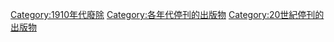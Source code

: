 [[Category:1910年代廢除|Category:1910年代廢除]]
[[Category:各年代停刊的出版物|Category:各年代停刊的出版物]]
[[Category:20世紀停刊的出版物|Category:20世紀停刊的出版物]]
